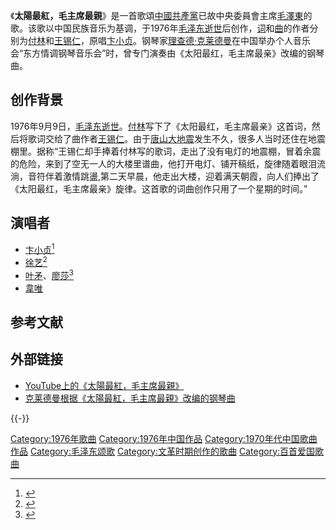 《'''太陽最紅，毛主席最親'''》是一首歌頌[[中國共產黨|中國共產黨]]已故中央委員會主席[[毛澤東|毛澤東]]的歌。该歌以中国民族音乐为基调，于1976年[[毛泽东逝世|毛泽东逝世]]后创作，[[歌詞|词]]和[[歌曲|曲]]的作者分别为[[付林|付林]]和[[王锡仁|王锡仁]]，原唱[[卞小贞|卞小贞]]。钢琴家[[理查德·克莱德曼|理查德·克莱德曼]]在中国举办个人音乐会“东方情调钢琴音乐会”时，曾专门演奏由《太阳最红，毛主席最亲》改编的钢琴曲。

== 创作背景 ==
1976年9月9日，[[毛泽东之死|毛泽东逝世]]。[[付林|付林]]写下了《太阳最红，毛主席最亲》这首词，然后将歌词交给了曲作者[[王锡仁|王锡仁]]。由于[[唐山大地震|唐山大地震]]发生不久，很多人当时还住在地震棚里。据称“王锡仁却手捧着付林写的歌词，走出了没有电灯的地震棚，冒着余震的危险，来到了空无一人的大楼里谱曲，他打开电灯、铺开稿纸，旋律随着眼泪流淌，音符伴着激情跳盪,第二天早晨，他走出大楼，迎着满天朝霞，向人们捧出了《太阳最红，毛主席最亲》旋律。这首歌的词曲创作只用了一个星期的时间。”

== 演唱者 ==
* [[卞小贞|卞小贞]]<ref>{{Cite web|title=土豆网 卞小贞《太阳最红毛主席最亲》|url=http://www.tudou.com/programs/view/vQEuOZ5ZkCE/|accessdate=2013-08-25|archiveurl=https://web.archive.org/web/20150120013604/http://www.tudou.com/programs/view/vQEuOZ5ZkCE/|archivedate=2015-01-20|dead-url=no}}</ref>
* [[徐艺|徐艺]]<ref>{{Cite web|title=土豆网 徐艺《太阳最红毛主席最亲》|url=http://www.tudou.com/programs/view/naR1mohPiHU/|accessdate=2013-08-25|archiveurl=https://web.archive.org/web/20150120023051/http://www.tudou.com/programs/view/naR1mohPiHU/|archivedate=2015-01-20|dead-url=no}}</ref>
* [[叶矛|叶矛]]、[[廖莎|廖莎]]<ref>{{Cite web|title=新浪视频 叶矛、廖莎《太阳最红毛主席最亲》|url=http://video.sina.com.cn/v/b/80481447-1938628335.html|accessdate=2013-08-10|archiveurl=https://web.archive.org/web/20160304095838/http://video.sina.com.cn/v/b/80481447-1938628335.html|archivedate=2016-03-04|dead-url=no}}</ref>
* [[韋唯|韋唯]]

== 参考文献 ==
{{Reflist|2}}

== 外部链接 ==
* [http://www.youtube.com/watch?v=AqnoNSoFr9E YouTube上的《太陽最紅，毛主席最親》]{{Wayback|url=http://www.youtube.com/watch?v=AqnoNSoFr9E |date=20150501021404 }}
* [http://v.youku.com/v_playlist/cf00f193213o9p0.html 克莱德曼根据《太陽最紅，毛主席最親》改编的钢琴曲]{{dead link|date=2017年12月|bot=InternetArchiveBot|fix-attempted=yes}}

{{-}}
{{文革时期艺术}}
{{中宣部推荐100首爱国歌曲}}
[[Category:1976年歌曲|Category:1976年歌曲]]
[[Category:1976年中国作品|Category:1976年中国作品]]
[[Category:1970年代中国歌曲作品|Category:1970年代中国歌曲作品]]
[[Category:毛泽东颂歌|Category:毛泽东颂歌]]
[[Category:文革时期创作的歌曲|Category:文革时期创作的歌曲]]
[[Category:百首爱国歌曲|Category:百首爱国歌曲]]